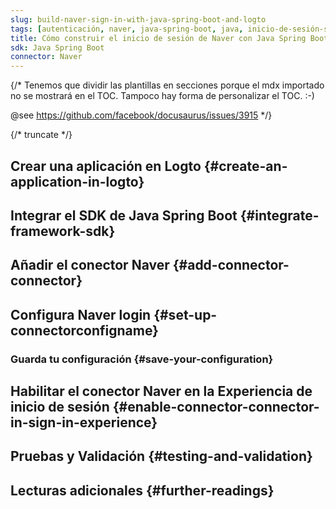 ```yaml
---
slug: build-naver-sign-in-with-java-spring-boot-and-logto
tags: [autenticación, naver, java-spring-boot, java, inicio-de-sesión-social, inicio-de-sesión, login]
title: Cómo construir el inicio de sesión de Naver con Java Spring Boot
sdk: Java Spring Boot
connector: Naver
---
```


{/*
  Tenemos que dividir las plantillas en secciones porque el mdx importado no se mostrará en el TOC.
  Tampoco hay forma de personalizar el TOC. :-)

  @see https://github.com/facebook/docusaurus/issues/3915
*/}




{/* truncate */}

<Intro connector={connector} sdk="Java Spring Boot" link="https://spring.io/projects/spring-boot" />

## Crear una aplicación en Logto \{#create-an-application-in-logto}

<CreateApplication type="Aplicación web tradicional (Traditional web)" framework="Java Spring Boot" />

## Integrar el SDK de Java Spring Boot \{#integrate-framework-sdk}

<IntegrateSdk />

## Añadir el conector Naver \{#add-connector-connector}

<AddSocialConnector connector={connector} framework="Java Spring Boot" />

## Configura Naver login \{#set-up-connectorconfigname}

<ConnectorGuide />

### Guarda tu configuración \{#save-your-configuration}

<SaveYourConfiguration connector={connector} />

## Habilitar el conector Naver en la Experiencia de inicio de sesión \{#enable-connector-connector-in-sign-in-experience}

<EnableSocialConnector connector={connector} />

## Pruebas y Validación \{#testing-and-validation}

<TestingAndValidation connector={connector} sdk="Java Spring Boot" />

## Lecturas adicionales \{#further-readings}

<FurtherReadings />
